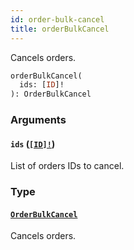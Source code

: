```yaml
---
id: order-bulk-cancel
title: orderBulkCancel
---
```


Cancels orders.

```graphql
orderBulkCancel(
  ids: [ID]!
): OrderBulkCancel

```

### Arguments

#### `ids` ([`[ID]!`](/docs/developer/api-reference/scalars/id))

List of orders IDs to cancel.

### Type

#### [`OrderBulkCancel`](/docs/developer/api-reference/objects/order-bulk-cancel)

Cancels orders.
